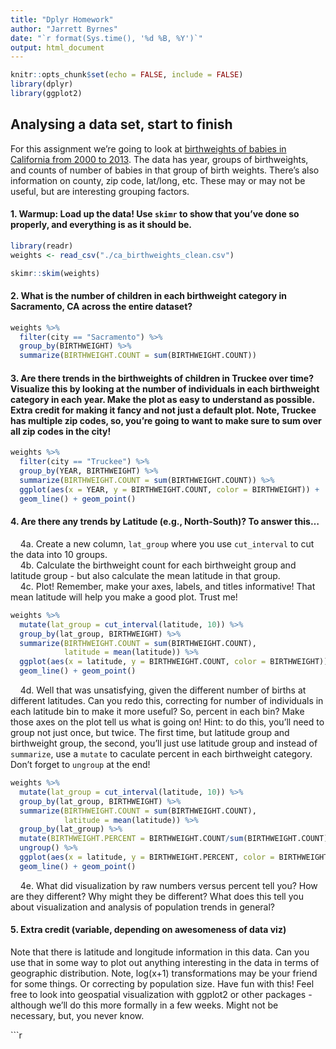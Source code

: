 ```yaml
---
title: "Dplyr Homework"
author: "Jarrett Byrnes"
date: "`r format(Sys.time(), '%d %B, %Y')`"
output: html_document
---
```


```r
knitr::opts_chunk$set(echo = FALSE, include = FALSE)
library(dplyr)
library(ggplot2)
```

## Analysing a data set, start to finish

For this assignment we're going to look at [birthweights of babies in California from 2000 to 2013](./ca_birthweights_clean.csv). The data has year, groups of birthweights, and counts of number of babies in that group of birth weights. There's also information on county, zip code, lat/long, etc. These may or may not be useful, but are interesting grouping factors.


#### 1. Warmup: Load up the data! Use `skimr` to show that you've done so properly, and everything is as it should be.
```r
library(readr)
weights <- read_csv("./ca_birthweights_clean.csv")

skimr::skim(weights)
```

#### 2. What is the number of children in each birthweight category in Sacramento, CA across the entire dataset?  

```r
weights %>%
  filter(city == "Sacramento") %>%
  group_by(BIRTHWEIGHT) %>%
  summarize(BIRTHWEIGHT.COUNT = sum(BIRTHWEIGHT.COUNT))
```



#### 3. Are there trends in the birthweights of children in Truckee over time? Visualize this by looking at the number of individuals in each birthweight category in each year. Make the plot as easy to understand as possible. Extra credit for making it fancy and not just a default plot. Note, Truckee has multiple zip codes, so, you're going to want to make sure to sum over all zip codes in the city!

```r
weights %>%
  filter(city == "Truckee") %>%
  group_by(YEAR, BIRTHWEIGHT) %>%
  summarize(BIRTHWEIGHT.COUNT = sum(BIRTHWEIGHT.COUNT)) %>%
  ggplot(aes(x = YEAR, y = BIRTHWEIGHT.COUNT, color = BIRTHWEIGHT)) +
  geom_line() + geom_point()
```

#### 4. Are there any trends by Latitude (e.g., North-South)? To answer this...
&nbsp; &nbsp; 4a. Create a new column, `lat_group` where you use `cut_interval` to cut the data into 10 groups.  
&nbsp; &nbsp; 4b. Calculate the birthweight count for each birthweight group and latitude group - but also calculate the mean latitude in that group.  
&nbsp; &nbsp; 4c. Plot! Remember, make your axes, labels, and titles informative! That mean latitude will help you make a good plot. Trust me!
```r
weights %>% 
  mutate(lat_group = cut_interval(latitude, 10)) %>%
  group_by(lat_group, BIRTHWEIGHT) %>%
  summarize(BIRTHWEIGHT.COUNT = sum(BIRTHWEIGHT.COUNT),
            latitude = mean(latitude)) %>%
  ggplot(aes(x = latitude, y = BIRTHWEIGHT.COUNT, color = BIRTHWEIGHT)) +
  geom_line() + geom_point()
```

&nbsp; &nbsp; 4d. Well that was unsatisfying, given the different number of births at different latitudes. Can you redo this, correcting for number of individuals in each latitude bin to make it more useful? So, percent in each bin? Make those axes on the plot tell us what is going on! Hint: to do this, you'll need to group not just once, but twice. The first time, but latitude group and birthweight group, the second, you'll just use latitude group and instead of `summarize`, use a `mutate` to caculate percent in each birthweight category. Don't forget to `ungroup` at the end!

```r
weights %>% 
  mutate(lat_group = cut_interval(latitude, 10)) %>%
  group_by(lat_group, BIRTHWEIGHT) %>%
  summarize(BIRTHWEIGHT.COUNT = sum(BIRTHWEIGHT.COUNT),
            latitude = mean(latitude)) %>%
  group_by(lat_group) %>%
  mutate(BIRTHWEIGHT.PERCENT = BIRTHWEIGHT.COUNT/sum(BIRTHWEIGHT.COUNT)*100) %>%
  ungroup() %>%
  ggplot(aes(x = latitude, y = BIRTHWEIGHT.PERCENT, color = BIRTHWEIGHT)) +
  geom_line() + geom_point()
```

&nbsp; &nbsp; 4e. What did visualization by raw numbers versus percent tell you? How are they different? Why might they be different? What does this tell you about visualization and analysis of population trends in general?

#### 5. Extra credit (variable, depending on awesomeness of data viz)

Note that there is latitude and longitude information in this data. Can you use that in some way to plot out anything interesting in the data in terms of geographic distribution. Note, log(x+1) transformations may be your friend for some things.  Or correcting by population size. Have fun with this! Feel free to look into geospatial visualization with ggplot2 or other packages - although we'll do this more formally in a few weeks. Might not be necessary, but, you never know.

```r
